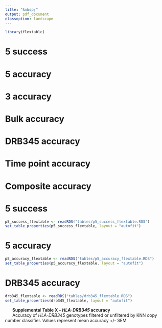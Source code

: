 ```yaml
---
title: "&nbsp;"
output: pdf_document
classoption: landscape
---
```


```r
library(flextable)
```


# 5 success
# 5 accuracy
# 3 accuracy
# Bulk accuracy
# DRB345 accuracy
# Time point accuracy
# Composite accuracy

\newpage
# 5 success
```r
p5_success_flextable <- readRDS("tables/p5_success_flextable.RDS")
set_table_properties(p5_success_flextable, layout = "autofit") 
```

\newpage
# 5 accuracy
```r
p5_accuracy_flextable <- readRDS("tables/p5_accuracy_flextable.RDS")
set_table_properties(p5_accuracy_flextable, layout = "autofit") 
```

\newpage
# DRB345 accuracy
```r
drb345_flextable <- readRDS("tables/drb345_flextable.RDS")
set_table_properties(drb345_flextable, layout = "autofit") 
```
|       **Supplemental Table X - *HLA-DRB345* accuracy**
|       Accuracy of *HLA-DRB345* genotypes filtered or unfiltered by KNN copy number classifier. Values represent mean accuracy +/- SEM




